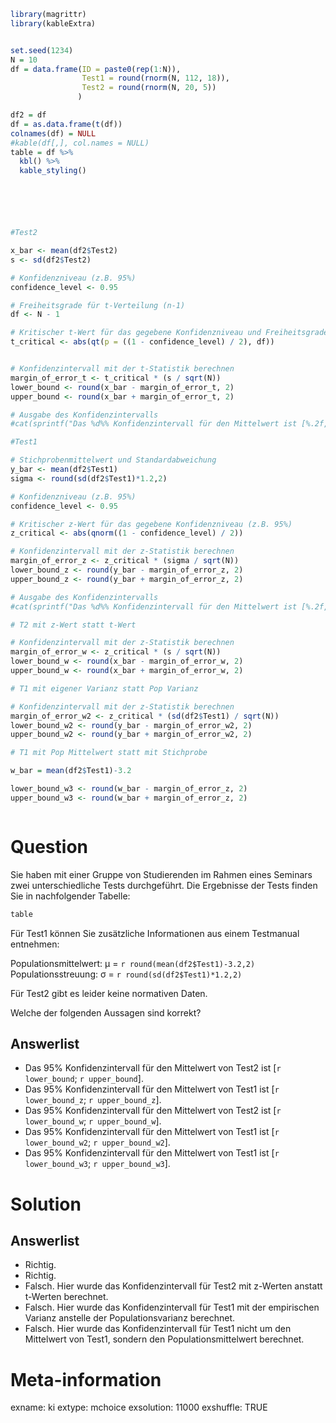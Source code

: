 ```r

library(magrittr)
library(kableExtra)


set.seed(1234)
N = 10
df = data.frame(ID = paste0(rep(1:N)),
                Test1 = round(rnorm(N, 112, 18)),
                Test2 = round(rnorm(N, 20, 5))
               )

df2 = df
df = as.data.frame(t(df))
colnames(df) = NULL
#kable(df[,], col.names = NULL)
table = df %>%
  kbl() %>%
  kable_styling()







```

```r
#Test2

x_bar <- mean(df2$Test2)
s <- sd(df2$Test2)

# Konfidenzniveau (z.B. 95%)
confidence_level <- 0.95

# Freiheitsgrade für t-Verteilung (n-1)
df <- N - 1

# Kritischer t-Wert für das gegebene Konfidenzniveau und Freiheitsgrade
t_critical <- abs(qt(p = ((1 - confidence_level) / 2), df))


# Konfidenzintervall mit der t-Statistik berechnen
margin_of_error_t <- t_critical * (s / sqrt(N))
lower_bound <- round(x_bar - margin_of_error_t, 2)
upper_bound <- round(x_bar + margin_of_error_t, 2)

# Ausgabe des Konfidenzintervalls
#cat(sprintf("Das %d%% Konfidenzintervall für den Mittelwert ist [%.2f, %.2f]\n", confidence_level * 100, lower_bound, upper_bound))


```

```r
#Test1

# Stichprobenmittelwert und Standardabweichung
y_bar <- mean(df2$Test1)
sigma <- round(sd(df2$Test1)*1.2,2)

# Konfidenzniveau (z.B. 95%)
confidence_level <- 0.95

# Kritischer z-Wert für das gegebene Konfidenzniveau (z.B. 95%)
z_critical <- abs(qnorm((1 - confidence_level) / 2))

# Konfidenzintervall mit der z-Statistik berechnen
margin_of_error_z <- z_critical * (sigma / sqrt(N))
lower_bound_z <- round(y_bar - margin_of_error_z, 2)
upper_bound_z <- round(y_bar + margin_of_error_z, 2)

# Ausgabe des Konfidenzintervalls
#cat(sprintf("Das %d%% Konfidenzintervall für den Mittelwert ist [%.2f, %.2f]\n", confidence_level * 100, lower_bound_z, upper_bound_z))

```

```r
# T2 mit z-Wert statt t-Wert

# Konfidenzintervall mit der z-Statistik berechnen
margin_of_error_w <- z_critical * (s / sqrt(N))
lower_bound_w <- round(x_bar - margin_of_error_w, 2)
upper_bound_w <- round(x_bar + margin_of_error_w, 2)

# T1 mit eigener Varianz statt Pop Varianz

# Konfidenzintervall mit der z-Statistik berechnen
margin_of_error_w2 <- z_critical * (sd(df2$Test1) / sqrt(N))
lower_bound_w2 <- round(y_bar - margin_of_error_w2, 2)
upper_bound_w2 <- round(y_bar + margin_of_error_w2, 2)

# T1 mit Pop Mittelwert statt mit Stichprobe

w_bar = mean(df2$Test1)-3.2

lower_bound_w3 <- round(w_bar - margin_of_error_z, 2)
upper_bound_w3 <- round(w_bar + margin_of_error_z, 2)



```





Question 
======== 

Sie haben mit einer Gruppe von Studierenden im Rahmen eines Seminars zwei unterschiedliche Tests durchgeführt. Die Ergebnisse der Tests finden Sie in nachfolgender Tabelle:

```r
table
```

Für Test1 können Sie zusätzliche Informationen aus einem Testmanual entnehmen: 

Populationsmittelwert: μ = `r round(mean(df2$Test1)-3.2,2)`
Populationsstreuung: σ = `r round(sd(df2$Test1)*1.2,2)`

Für Test2 gibt es leider keine normativen Daten. 

Welche der folgenden Aussagen sind korrekt? 

Answerlist
----------

* Das 95% Konfidenzintervall für den Mittelwert von Test2 ist [`r lower_bound`; `r upper_bound`].
* Das 95% Konfidenzintervall für den Mittelwert von Test1 ist [`r lower_bound_z`; `r upper_bound_z`].
* Das 95% Konfidenzintervall für den Mittelwert von Test2 ist [`r lower_bound_w`; `r upper_bound_w`].
* Das 95% Konfidenzintervall für den Mittelwert von Test1 ist [`r lower_bound_w2`; `r upper_bound_w2`]. 
* Das 95% Konfidenzintervall für den Mittelwert von Test1 ist [`r lower_bound_w3`; `r upper_bound_w3`].

Solution
========

Answerlist
----------

* Richtig.
* Richtig.
* Falsch. Hier wurde das Konfidenzintervall für Test2 mit z-Werten anstatt t-Werten berechnet.
* Falsch. Hier wurde das Konfidenzintervall für Test1 mit der empirischen Varianz anstelle der Populationsvarianz berechnet.
* Falsch. Hier wurde das Konfidenzintervall für Test1 nicht um den Mittelwert von Test1, sondern den Populationsmittelwert berechnet.

Meta-information
================
exname: ki
extype: mchoice 
exsolution: 11000
exshuffle: TRUE
